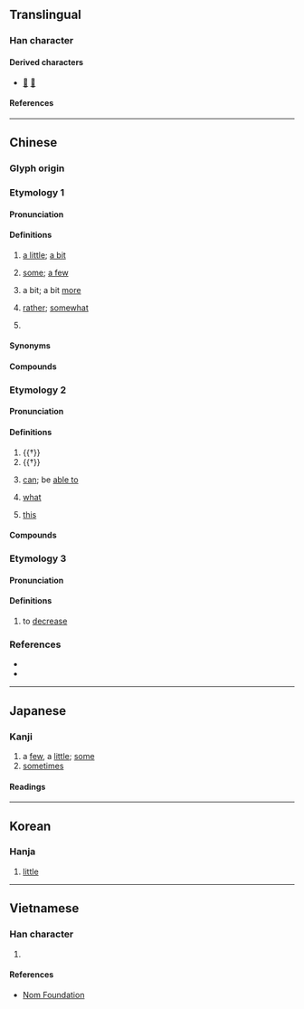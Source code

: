 {{character info}}
==Translingual==
{{stroke order|type=animate}}

===Han character===
{{Han char|rn=7|rad=二|as=06|sn=8|four=21101|canj=YPMM|ids=⿱此二}}

====Derived characters====
* [[𢧲]] [[㾚]]

====References====
{{Han ref|kx=0087.100|dkj=00268|dj=0183.160|hdz=21441.080|uh=4E9B}}

----

==Chinese==
{{zh-forms}}

===Glyph origin===
{{Han etym}}

===Etymology 1===
{{rfe|zh}}

====Pronunciation====
{{zh-pron
|m=xiē,xiě,1nb=standard in Mainland and Taiwan,2nb=variant
|m-s=xi1
|c=se1
|c-t=lhie1
|g=xiet6
|h=gd=xia1
|j=xie1
|mb=siě
|md=siĕ
|mn=sia/xm,zz:se
|mn_note=sia - literary; se - vernacular
|mn-t=sê1/sên1
|w=1xi
|x=sia1/sie1
|x_note=xia1 - vernacular; xie - literary
|mc=1
|oc=2
|ma=y
|cat=cls,adv
}}

====Definitions====
{{zh-hanzi}}

# [[a little]]; [[a bit]] {{gl|a small amount}}
#: {{zh-x|一 些 都 沒有|not even '''a bit'''}}
# [[some]]; [[a few]] {{gl|an indefinite amount}}
#: {{zh-x|吃 些 肉|to eat '''some''' meat}}
# {{lb|zh|used after adjectives and certain verbs}} a bit; a bit [[more]]
#: {{zh-x|走 快 些|to walk '''a little''' fast'''er'''}}
# [[rather]]; [[somewhat]]
# {{lb|zh|archaic}} {{non-gloss definition|A modal particle.}}

====Synonyms====
{{zh-dial}}

====Compounds====
{{zh-der|一些|些些|些個|些兒|些小|些微|些許|些須|好些|有些|某些|爭些|的些|這些|那些|險些|些娘大|半些兒|一些些|好些時|拉些兒|這麼些|這些時|這些兒|哪些}}

===Etymology 2===
{{rfe|zh}}

====Pronunciation====
{{zh-pron
|m=suò
|c=so3,sai3,so1
|dial=n
|mc=3+2
|oc=1+3
|cat=part,v,pron,n
}}

====Definitions====
{{zh-hanzi}}

# {{†}} {{non-gloss definition|A modal particle.}}
# {{†}} {{lb|zh|figurative}} ''{{w|fu (poetry)|fu}}'' {{gl|poetry}}
# {{zh-hg}} [[can]]; be [[able to]]
# {{zh-hg}} [[what]]
# {{zh-hg}} [[this]]

====Compounds====
{{zh-der|楚些}}
{{zh-der|麼些}}

===Etymology 3===
{{rfe|zh|related to etymology 1?}}

====Pronunciation====
{{zh-pron
|m=suō
|dial=n
|cat=v
}}

====Definitions====
{{zh-hanzi}}

# {{zh-hg}} to [[decrease]]
<!-- sound of a dirge? 《集韵》桑何切，音娑。挽歌声。 -->

===References===
* {{R:twedu|A00056}}
* {{R:DKJ}}

{{zh-cat|Beginning}}

----

==Japanese==

===Kanji===
{{ja-kanji|grade=|rs=二06}}

# a [[few]], a [[little]]; [[some]]
# [[sometimes]]

====Readings====
{{ja-readings
|goon=さ
|kanon=しゃ
|kun=いささ-か
}}

----

==Korean==

===Hanja===
{{ko-hanja|사}}

# [[little]]

----

==Vietnamese==

===Han character===
{{vi-readings|reading=[[ta]], [[tá]]|rs=二06}}

# {{han tu form of|ta|[[I]]; [[me]]; [[we]]; [[us]]}}

====References====
* [http://nomfoundation.org/common/nom_details.php?codepoint=4e9b Nom Foundation]
